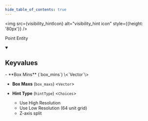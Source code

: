 ```yaml
---
hide_table_of_contents: true
---
```


<!---
!!!!!!
THIS PAGE IS AUTOGENERATED FROM GAME FGD DEFINITIONS!
DO NOT EDIT MANUALLY!
!!!!!!

In order to make edits, you can make an annotation file in /fgd_dump_overrides
-->



<img src={visibility_hintIcon} alt="visibility_hint icon" style={{height: '80px'}} />

Point Entity



<details open>
<summary><h2>Keyvalues</h2></summary>
- **Box Mins** (`box_mins`) \<`Vector`\>

- **Box Maxs** (`box_maxs`) \<`Vector`\>

- **Hint Type** (`hintType`) \<`Choices`\>
  - Use High Resolution
  - Use Low Resolution (64 unit grid)
  - Z-axis split



 </details>

